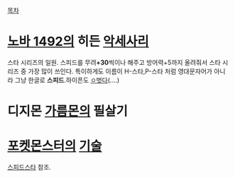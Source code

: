 [[목차]]
= [[노바 1492]]의 히든 [[악세사리]] =
스타 시리즈의 일원. 스피드를 무려'''+30'''씩이나 해주고 방어력+5까지 올려줘서 스타 시리즈 중 가장 많이 쓰인다.
특이하게도 이름이 H-스타,P-스타 처럼 영대문자어가 아니라 그냥 한글로 '''스피드'''.하이픈도 [[ㅇ벗다]](....)

= 디지몬 [[가름몬]]의 필살기 =

= [[포켓몬스터]]의 [[포켓몬스터/기술|기술]] =
[[스피드스타]] 참조.

